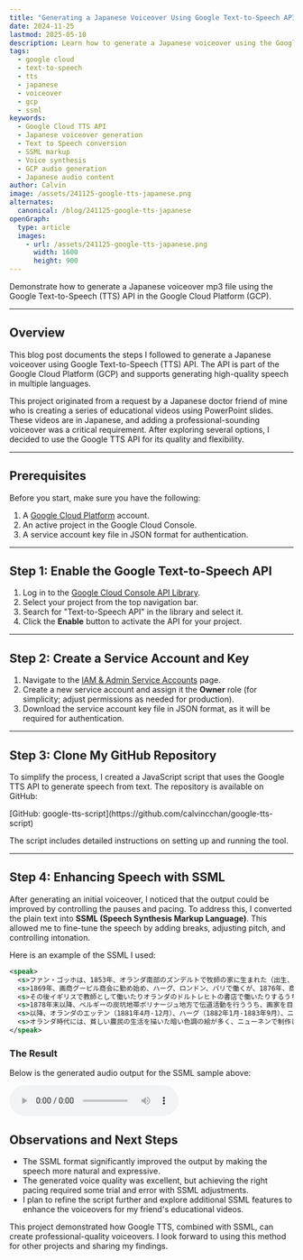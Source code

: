 ```yaml
---
title: "Generating a Japanese Voiceover Using Google Text-to-Speech API"
date: 2024-11-25
lastmod: 2025-05-10
description: Learn how to generate a Japanese voiceover using the Google Text-to-Speech (TTS) API in the Google Cloud Platform (GCP).
tags:
  - google cloud
  - text-to-speech
  - tts
  - japanese
  - voiceover
  - gcp
  - ssml
keywords:
  - Google Cloud TTS API
  - Japanese voiceover generation
  - Text to Speech conversion
  - SSML markup
  - Voice synthesis
  - GCP audio generation
  - Japanese audio content
author: Calvin
image: /assets/241125-google-tts-japanese.png
alternates:
  canonical: /blog/241125-google-tts-japanese
openGraph:
  type: article
  images:
    - url: /assets/241125-google-tts-japanese.png
      width: 1600
      height: 900
---
```



Demonstrate how to generate a Japanese voiceover mp3 file using the Google Text-to-Speech (TTS) API in the Google Cloud Platform (GCP).

---

## Overview

This blog post documents the steps I followed to generate a Japanese voiceover using Google Text-to-Speech (TTS) API. The API is part of the Google Cloud Platform (GCP) and supports generating high-quality speech in multiple languages.

This project originated from a request by a Japanese doctor friend of mine who is creating a series of educational videos using PowerPoint slides. These videos are in Japanese, and adding a professional-sounding voiceover was a critical requirement. After exploring several options, I decided to use the Google TTS API for its quality and flexibility.

---

## Prerequisites

Before you start, make sure you have the following:

1. A [Google Cloud Platform](https://cloud.google.com/) account.
2. An active project in the Google Cloud Console.
3. A service account key file in JSON format for authentication.

---

## Step 1: Enable the Google Text-to-Speech API

1. Log in to the [Google Cloud Console API Library](https://console.cloud.google.com/apis/library).
2. Select your project from the top navigation bar.
3. Search for "Text-to-Speech API" in the library and select it.
4. Click the **Enable** button to activate the API for your project.

---

## Step 2: Create a Service Account and Key

1. Navigate to the [IAM & Admin Service Accounts](https://console.cloud.google.com/iam-admin/serviceaccounts) page.
2. Create a new service account and assign it the **Owner** role (for simplicity; adjust permissions as needed for production).
3. Download the service account key file in JSON format, as it will be required for authentication.

---

## Step 3: Clone My GitHub Repository

To simplify the process, I created a JavaScript script that uses the Google TTS API to generate speech from text. The repository is available on GitHub:

<Callout>
  [GitHub: google-tts-script](https://github.com/calvincchan/google-tts-script)
</Callout>

The script includes detailed instructions on setting up and running the tool.

---

## Step 4: Enhancing Speech with SSML

After generating an initial voiceover, I noticed that the output could be improved by controlling the pauses and pacing. To address this, I converted the plain text into **SSML (Speech Synthesis Markup Language)**. This allowed me to fine-tune the speech by adding breaks, adjusting pitch, and controlling intonation.

Here is an example of the SSML I used:

```xml
<speak>
  <s>ファン・ゴッホは、1853年、オランダ南部のズンデルトで牧師の家に生まれた（出生、少年時代）。</s>
  <s>1869年、画商グーピル商会に勤め始め、ハーグ、ロンドン、パリで働くが、1876年、商会を解雇された（グーピル商会）。</s>
  <s>その後イギリスで教師として働いたりオランダのドルトレヒトの書店で働いたりするうちに聖職者を志すようになり、1877年、アムステルダムで神学部の受験勉強を始めるが挫折した。</s>
  <s>1878年末以降、ベルギーの炭坑地帯ボリナージュ地方で伝道活動を行ううち、画家を目指すことを決意した（聖職者への志望）。</s>
  <s>以降、オランダのエッテン（1881年4月-12月）、ハーグ（1882年1月-1883年9月）、ニューネン（1883年12月-1885年11月）、ベルギーのアントウェルペン（1885年11月-1886年2月）と移り、弟テオドルス（通称テオ）の援助を受けながら画作を続けた。</s>
  <s>オランダ時代には、貧しい農民の生活を描いた暗い色調の絵が多く、ニューネンで制作した『ジャガイモを食べる人々』はこの時代の主要作品である。</s>
</speak>
```

### The Result

Below is the generated audio output for the SSML sample above:

<audio controls>
  <source src="/assets/241125-sample.mp3" type="audio/mpeg" />
  Your browser does not support the audio element.
</audio>

## Observations and Next Steps

- The SSML format significantly improved the output by making the speech more natural and expressive.
- The generated voice quality was excellent, but achieving the right pacing required some trial and error with SSML adjustments.
- I plan to refine the script further and explore additional SSML features to enhance the voiceovers for my friend's educational videos.

This project demonstrated how Google TTS, combined with SSML, can create professional-quality voiceovers. I look forward to using this method for other projects and sharing my findings.
